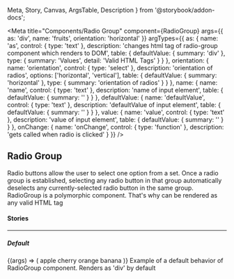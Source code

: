   Meta,
  Story,
  Canvas,
  ArgsTable,
  Description
} from '@storybook/addon-docs';

<Meta
  title="Components/Radio Group"
  component={RadioGroup}
  args={{
    as: 'div',
    name: 'fruits',
    orientation: 'horizontal'
  }}
  argTypes={{
    as: {
      name: 'as',
      control: { type: 'text' },
      description:
        'changes html tag of radio-group component which renders to DOM',
      table: {
        defaultValue: { summary: 'div' },
        type: { summary: 'Values', detail: 'Valid HTML Tags' }
      }
    },
    orientation: {
      name: 'orientation',
      control: { type: 'select' },
      description: 'orientation of radios',
      options: ['horizontal', 'vertical'],
      table: {
        defaultValue: { summary: 'horizontal' },
        type: { summary: 'orientation of radios' }
      }
    },
    name: {
      name: 'name',
      control: { type: 'text' },
      description: 'name of input element',
      table: { defaultValue: { summary: '' } }
    },
    defaultValue: {
      name: 'defaultValue',
      control: { type: 'text' },
      description: 'defaultValue of input element',
      table: { defaultValue: { summary: '' } }
    },
    value: {
      name: 'value',
      control: { type: 'text' },
      description: 'value of input element',
      table: { defaultValue: { summary: '' } }
    },
    onChange: {
      name: 'onChange',
      control: { type: 'function' },
      description: 'gets called when radio is clicked'
    }
  }}
/>

## Radio Group

<p
  style={{
    color: 'white',
    padding: '10px',
    fontWeight: 'bold',
    borderRadius: '4px',
    backgroundColor: '#1B5193'
  }}
>
  Radio buttons allow the user to select one option from a set. Once a radio
  group is established, selecting any radio button in that group automatically
  deselects any currently-selected radio button in the same group. RadioGroup is
  a polymorphic component. That's why can be rendered as any valid HTML tag
</p>

#### Stories

<hr />

##### Default

<Canvas>
  <Story name="Default" inline={false}>
    {(args) => (
      <RadioGroup {...args} aria-label="fruits">
        <label
          htmlFor="apple"
          id="apple-label"
          style={{ display: 'flex', alignItems: 'center', marginRight: '10px' }}
        >
          <Radio
            disabled
            id="apple"
            value="apple"
            aria-labelledby="apple-label"
          />
          apple
        </label>
        <label
          htmlFor="cherry"
          id="cherry-label"
          style={{ display: 'flex', alignItems: 'center', marginRight: '10px' }}
        >
          <Radio id="cherry" value="cherry" aria-labelledby="cherry-label" />
          cherry
        </label>
        <label
          htmlFor="orange"
          id="orange-label"
          style={{ display: 'flex', alignItems: 'center', marginRight: '10px' }}
        >
          <Radio
            disabled
            id="orange"
            value="orange"
            aria-labelledby="orange-label"
          />
          orange
        </label>
        <label
          htmlFor="banana"
          id="banana-label"
          style={{ display: 'flex', alignItems: 'center', marginRight: '10px' }}
        >
          <Radio id="banana" value="banana" aria-labelledby="banana-label" />
          banana
        </label>
      </RadioGroup>
    )}
  </Story>
</Canvas>

<Description story="Default">
  Example of a default behavior of RadioGroup component. Renders as 'div' by
  default
</Description>

<ArgsTable story="Default" />
